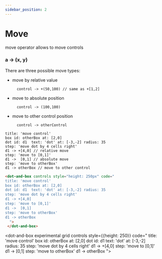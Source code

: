 ```yaml
---
sidebar_position: 2
---
```


# Move

move operator allows to move controls

### a **-\>** (x, y)

There are three possible move types:
- move by relative value
  ```dabl
    control -> +(50,100) // same as +[1,2]
  ```
- move to absolute position
  ```dabl
    control -> (100,100)
  ```
- move to other control position
  ```dabl
    control -> otherControl
  ```

```dabl tab showLineNumbers
title: 'move control'
box id: otherBox at: [2,0]
dot id: d1  text: 'dot' at: [-3,-2] radius: 35
step: 'move dot by 4 cells right'
d1 -> +[4,0] // relative move
step: 'move to [0,1]'
d1 ->  [0,1] // absolute move
step: 'move to otherBox'
d1 -> otherBox // move to other control
```
```html tab showLineNumbers
<dot-and-box controls style="height: 250px" code="
title: 'move control'
box id: otherBox at: [2,0]
dot id: d1  text: 'dot' at: [-3,-2] radius: 35
step: 'move dot by 4 cells right'
d1 -> +[4,0]
step: 'move to [0,1]'
d1 ->  [0,1]
step: 'move to otherBox'
d1 -> otherBox
  ">
 </dot-and-box>
```

<dot-and-box experimental grid controls style={{height: 250}} code="
title: 'move control'
box id: otherBox at: [2,0]
dot id: d1  text: 'dot' at: [-3,-2] radius: 35
step: 'move dot by 4 cells right'
d1 -> +[4,0]
step: 'move to [0,1]'
d1 ->  [0,1]
step: 'move to otherBox'
d1 -> otherBox
">
 </dot-and-box>